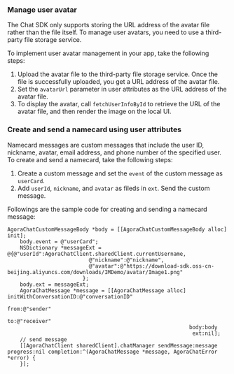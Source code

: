 <PlatformWrapper platform="ios">

### Manage user avatar

The Chat SDK only supports storing the URL address of the avatar file rather than the file itself. To manage user avatars, you need to use a third-party file storage service.

To implement user avatar management in your app, take the following steps:

1. Upload the avatar file to the third-party file storage service. Once the file is successfully uploaded, you get a URL address of the avatar file.
2. Set the `avatarUrl` parameter in user attributes as the URL address of the avatar file.
3. To display the avatar, call `fetchUserInfoById` to retrieve the URL of the avatar file, and then render the image on the local UI.

### Create and send a namecard using user attributes

Namecard messages are custom messages that include the user ID, nickname, avatar, email address, and phone number of the specified user. To create and send a namecard, take the following steps:

1. Create a custom message and set the `event` of the custom message as `userCard`.
2. Add `userId`, `nickname`, and `avatar` as fileds in `ext`. Send the custom message.

Followings are the sample code for creating and sending a namecard message:

```objc
AgoraChatCustomMessageBody *body = [[AgoraChatCustomMessageBody alloc] init];
    body.event = @"userCard";
    NSDictionary *messageExt = @{@"userId":AgoraChatClient.sharedClient.currentUsername,
                          @"nickname":@"nickname",
                          @"avatar":@"https://download-sdk.oss-cn-beijing.aliyuncs.com/downloads/IMDemo/avatar/Image1.png"
                        };
    body.ext = messageExt;
    AgoraChatMessage *message = [[AgoraChatMessage alloc] initWithConversationID:@"conversationID"
                                                          from:@"sender"
                                                            to:@"receiver"
                                                          body:body
                                                           ext:nil];
    // send message
    [[AgoraChatClient sharedClient].chatManager sendMessage:message progress:nil completion:^(AgoraChatMessage *message, AgoraChatError *error) {
    }];
```

</PlatformWrapper>